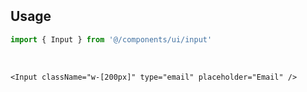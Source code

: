 ```tsx file=<rootDir>/src/components/ui/input.tsx title="components/ui/input.tsx"
```

<br />

## Usage

```ts
import { Input } from '@/components/ui/input'
```

<br />

```tsx
<Input className="w-[200px]" type="email" placeholder="Email" />
```